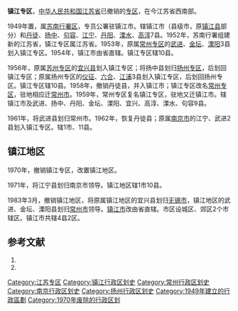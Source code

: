 '''镇江专区'''，[[中华人民共和国|中华人民共和国]][[江苏省|江苏省]]已撤销的[[专区|专区]]，在今江苏省西南部。

1949年置，属[[苏南行署区|苏南行署区]]，专员公署驻镇江市。辖镇江市（县级市，原[[镇江县|镇江县]]部分）和[[丹徒县|丹徒]]、[[扬中县|扬中]]、[[句容县|句容]]、[[江宁县|江宁]]、[[丹阳县|丹阳]]、[[溧水县|溧水]]、[[高淳县|高淳]]7县。1952年，苏南行署组建新的江苏省，镇江专区属江苏省。1953年，原属[[常州专区|常州专区]]的[[武进县|武进]]、[[金坛县|金坛]]、[[溧阳县|溧阳]]3县划入镇江专区。1954年，镇江市由省直辖。镇江专区辖10县。

1956年，原属[[苏州专区|苏州专区]]的[[宜兴县|宜兴县]]划入镇江专区；将扬中县划归[[扬州专区|扬州专区]]，后划回镇江专区；原属扬州专区的[[仪征县|仪征]]、[[六合县|六合]]、[[江浦县|江浦]]3县划入镇江专区，后划回扬州专区。镇江专区辖10县。1958年，撤销丹徒县，并入镇江市；镇江专区改名[[常州专区|常州专区]]，驻地相应迁[[常州市|常州市]]。1959年，常州专区复名镇江专区，驻地又迁镇江市。辖镇江市及武进、扬中、丹阳、金坛、溧阳、宜兴、高淳、溧水、句容9县。

1961年，将武进县划归常州市。1962年，恢复丹徒县；原属[[南京市|南京市]]的江宁、武进2县划入镇江专区。辖1市、11县。

== 镇江地区 ==
1970年，撤销镇江专区，改置镇江地区。

1971年，将江宁县划归南京市领导。镇江地区辖1市10县。

1983年3月，撤销镇江地区，将原属镇江地区的宜兴县划归[[无锡市|无锡市]]，镇江地区的武进、金坛、溧阳县划归[[常州市|常州市]]领导。[[镇江市|镇江市]]改由省直辖。市区设城区、郊区2个市辖区。镇江市共辖4县2区。

== 参考文献 ==
# {{Cite book | author = 戴均良等 | title = 《中国古今地名大词典》 | location = 上海 | publisher = 上海辞书出版社 | date = 2005 | language = zh-hans }}
# {{Cite book | author = 史为乐 | title = 《中华人民共和国政区沿革（1949-2002）》 | location = 北京 | publisher = 人民出版社 | date = 2006 | language = zh-hans }}

{{江苏省历史二级政区|nocat}}
{{中华人民共和国行政区划小作品}}
[[Category:江苏专区|Category:江苏专区]]
[[Category:镇江行政区划史|Category:镇江行政区划史]]
[[Category:常州行政区划史|Category:常州行政区划史]]
[[Category:南京行政区划史|Category:南京行政区划史]]
[[Category:扬州行政区划史|Category:扬州行政区划史]]
[[Category:1949年建立的行政區劃|Category:1949年建立的行政區劃]]
[[Category:1970年废除的行政区划|Category:1970年废除的行政区划]]
